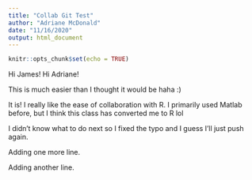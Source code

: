 ```yaml
---
title: "Collab Git Test"
author: "Adriane McDonald"
date: "11/16/2020"
output: html_document
---
```


```r
knitr::opts_chunk$set(echo = TRUE)
```

Hi James!
Hi Adriane!

This is much easier than I thought it would be haha :)

It is! I really like the ease of collaboration with R. I primarily used Matlab before, but I think this class has converted me to R lol

I didn't know what to do next so I fixed the typo and I guess I'll just push again.

Adding one more line.

Adding another line.
